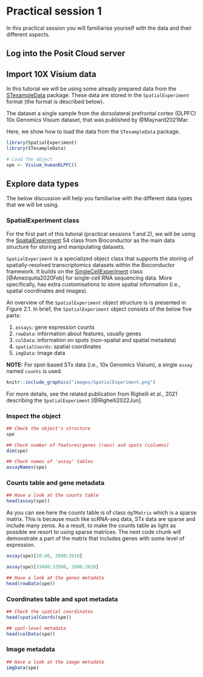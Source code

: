 # Practical session 1
In this practical session you will familiarise yourself with the data and their different aspects.

## Log into the Posit Cloud server

## Import 10X Visium data
In this tutorial we will be using some already prepared data from the [STexampleData](https://bioconductor.org/packages/STexampleData) package. These data are stored in the `SpatialExperiment` format (the format is described below).

The dataset a single sample from the dorsolateral prefrontal cortex (DLPFC) 10x Genomics Visium dataset, that was published by @Maynard2021Mar.

Here, we show how to load the data from the `STexampleData` package.

```r
library(SpatialExperiment)
library(STexampleData)

# Load the object
spe <- Visium_humanDLPFC()
```

## Explore data types
The below discussion will help you familiarise with the different data types that we will be using.

### SpatialExperiment class

For the first part of this tutorial (practical sessions 1 and 2), we will be using the  [SpatialExperiment](https://bioconductor.org/packages/SpatialExperiment) S4 class from Bioconductor as the main data structure for storing and manipulating datasets.

`SpatialExperiment` is a specialized object class that supports the storing of spatially-resolved transcriptomics datasets within the Bioconductor framework. It builds on the [SingleCellExperiment](https://bioconductor.org/packages/SingleCellExperiment) class [@Amezquita2020Feb] for single-cell RNA sequencing data. More specifically, has extra customisations to store spatial information (i.e., spatial coordinates and images).

An overview of the `SpatialExperiment` object structure is is presented in Figure 2.1. In brief, the `SpatialExperiment` object consists of the below five parts:  

 1. `assays`: gene expression counts  
 2. `rowData`: information about features, usually genes  
 3. `colData`: information on spots (non-spatial and spatial metadata)  
 4. `spatialCoords`: spatial coordinates  
 5. `imgData`: image data 

**NOTE:** For spot-based STx data (i.e., 10x Genomics Visium), a single `assay` named `counts` is used.

```r
knitr::include_graphics("images/SpatialExperiment.png")
```

For more details, see the related publication from Righelli et al., 2021 describing the `SpatialExperiment` [@Righelli2022Jun].

### Inspect the object
```r
## Check the object's structure
spe

## Check number of features/genes (rows) and spots (columns)
dim(spe)

## Check names of 'assay' tables
assayNames(spe)
```

### Counts table and gene metadata
```r
## Have a look at the counts table
head(assay(spe))
```

As you can see here the counts table is of class `dgTMatrix` which is a sparse matrix. This is because much like scRNA-seq data, STx data are sparse and include many zeros. As a result, to make the counts table as light as possible we resort to using sparse matrices. The next code chunk will demonstrate a part of the matrix that includes genes with some level of expression.

```r
assay(spe)[20:40, 2000:2010]

assay(spe)[33488:33508, 2000:2010]
```

```r
## Have a look at the genes metadata
head(rowData(spe))

```

### Coordinates table and spot metadata
```r
## Check the spatial coordinates
head(spatialCoords(spe))

## spot-level metadata
head(colData(spe))

```

### Image metadata
```r
## Have a look at the image metadata
imgData(spe)
```


